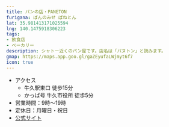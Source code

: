 ```yaml
---
title: パンの店・PANETON
furigana: ぱんのみせ ぱねとん
lat: 35.981413171025594
lng: 140.1475918306223
tags:
- 飲食店
- ベーカリー
description: シャトー近くのパン屋です。店名は「パヌトン」と読みます。
gmap: https://maps.app.goo.gl/gaZEyufaLWjmyt6f7
icon: true
---
```


<LinkedImage
  basename="nato_blooming/paneton-overview"
/>

- アクセス
  - 牛久駅東口 徒歩15分
  - かっぱ号 牛久市役所 徒歩5分
- 営業時間：9時～19時
- 定休日：月曜日・祝日
- [公式サイト](https://paneton-ushiku.com/)

<LinkedImage
  basename="nato_blooming/paneton-menu"
/>
<LinkedImage
  basename="nato_blooming/paneton-menu2"
/>
<LinkedImage
  basename="nato_blooming/paneton-menu3"
/>
